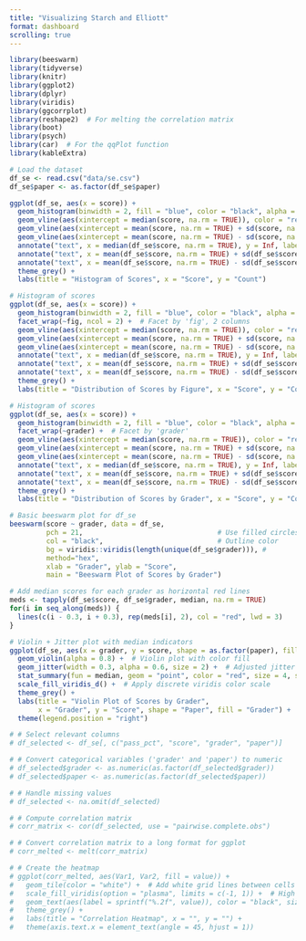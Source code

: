 ```yaml
---
title: "Visualizing Starch and Elliott"
format: dashboard
scrolling: true 
---
```



```r
library(beeswarm)
library(tidyverse)
library(knitr)
library(ggplot2)
library(dplyr)
library(viridis)
library(ggcorrplot)
library(reshape2)  # For melting the correlation matrix
library(boot)
library(psych)
library(car)  # For the qqPlot function
library(kableExtra)
```


```r
# Load the dataset
df_se <- read.csv("data/se.csv")
df_se$paper <- as.factor(df_se$paper)
```


```r
ggplot(df_se, aes(x = score)) +
  geom_histogram(binwidth = 2, fill = "blue", color = "black", alpha = 0.7) +
  geom_vline(aes(xintercept = median(score, na.rm = TRUE)), color = "red", linetype = "dashed", size = 1) +
  geom_vline(aes(xintercept = mean(score, na.rm = TRUE) + sd(score, na.rm = TRUE)), color = "orange", linetype = "dotted", size = 1) +
  geom_vline(aes(xintercept = mean(score, na.rm = TRUE) - sd(score, na.rm = TRUE)), color = "orange", linetype = "dotted", size = 1) +
  annotate("text", x = median(df_se$score, na.rm = TRUE), y = Inf, label = paste0("Median = ", round(median(df_se$score, na.rm = TRUE), 2)), vjust = -0.5, color = "red") +
  annotate("text", x = mean(df_se$score, na.rm = TRUE) + sd(df_se$score, na.rm = TRUE), y = Inf, label = paste0("+1 SD = ", round(mean(df_se$score, na.rm = TRUE) + sd(df_se$score, na.rm = TRUE), 2)), vjust = -1.5, color = "orange") +
  annotate("text", x = mean(df_se$score, na.rm = TRUE) - sd(df_se$score, na.rm = TRUE), y = Inf, label = paste0("-1 SD = ", round(mean(df_se$score, na.rm = TRUE) - sd(df_se$score, na.rm = TRUE), 2)), vjust = -1.5, color = "orange") +
  theme_grey() +
  labs(title = "Histogram of Scores", x = "Score", y = "Count")
```

```r
# Histogram of scores
ggplot(df_se, aes(x = score)) +
  geom_histogram(binwidth = 2, fill = "blue", color = "black", alpha = 0.7) +
  facet_wrap(~fig, ncol = 2) +  # Facet by 'fig', 2 columns
  geom_vline(aes(xintercept = median(score, na.rm = TRUE)), color = "red", linetype = "dashed", size = 1) +
  geom_vline(aes(xintercept = mean(score, na.rm = TRUE) + sd(score, na.rm = TRUE)), color = "orange", linetype = "dotted", size = 1) +
  geom_vline(aes(xintercept = mean(score, na.rm = TRUE) - sd(score, na.rm = TRUE)), color = "orange", linetype = "dotted", size = 1) +
  annotate("text", x = median(df_se$score, na.rm = TRUE), y = Inf, label = paste0("Median = ", round(median(df_se$score, na.rm = TRUE), 2)), vjust = -0.5, color = "red") +
  annotate("text", x = mean(df_se$score, na.rm = TRUE) + sd(df_se$score, na.rm = TRUE), y = Inf, label = paste0("+1 SD = ", round(mean(df_se$score, na.rm = TRUE) + sd(df_se$score, na.rm = TRUE), 2)), vjust = -1.5, color = "orange") +
  annotate("text", x = mean(df_se$score, na.rm = TRUE) - sd(df_se$score, na.rm = TRUE), y = Inf, label = paste0("-1 SD = ", round(mean(df_se$score, na.rm = TRUE) - sd(df_se$score, na.rm = TRUE), 2)), vjust = -1.5, color = "orange") +
  theme_grey() +
  labs(title = "Distribution of Scores by Figure", x = "Score", y = "Count")
```




```r
# Histogram of scores
ggplot(df_se, aes(x = score)) +
  geom_histogram(binwidth = 2, fill = "blue", color = "black", alpha = 0.7) +
  facet_wrap(~grader) +  # Facet by 'grader'
  geom_vline(aes(xintercept = median(score, na.rm = TRUE)), color = "red", linetype = "dashed", size = 1) +
  geom_vline(aes(xintercept = mean(score, na.rm = TRUE) + sd(score, na.rm = TRUE)), color = "orange", linetype = "dotted", size = 1) +
  geom_vline(aes(xintercept = mean(score, na.rm = TRUE) - sd(score, na.rm = TRUE)), color = "orange", linetype = "dotted", size = 1) +
  annotate("text", x = median(df_se$score, na.rm = TRUE), y = Inf, label = paste0("Median = ", round(median(df_se$score, na.rm = TRUE), 2)), vjust = -0.5, color = "red") +
  annotate("text", x = mean(df_se$score, na.rm = TRUE) + sd(df_se$score, na.rm = TRUE), y = Inf, label = paste0("+1 SD = ", round(mean(df_se$score, na.rm = TRUE) + sd(df_se$score, na.rm = TRUE), 2)), vjust = -1.5, color = "orange") +
  annotate("text", x = mean(df_se$score, na.rm = TRUE) - sd(df_se$score, na.rm = TRUE), y = Inf, label = paste0("-1 SD = ", round(mean(df_se$score, na.rm = TRUE) - sd(df_se$score, na.rm = TRUE), 2)), vjust = -1.5, color = "orange") +
  theme_grey() +
  labs(title = "Distribution of Scores by Grader", x = "Score", y = "Count")
```

```r

# Basic beeswarm plot for df_se
beeswarm(score ~ grader, data = df_se,
         pch = 21,                                 # Use filled circles with border
         col = "black",                            # Outline color
         bg = viridis::viridis(length(unique(df_se$grader))), # 
         method="hex",
         xlab = "Grader", ylab = "Score",
         main = "Beeswarm Plot of Scores by Grader")

# Add median scores for each grader as horizontal red lines
meds <- tapply(df_se$score, df_se$grader, median, na.rm = TRUE)
for(i in seq_along(meds)) {
  lines(c(i - 0.3, i + 0.3), rep(meds[i], 2), col = "red", lwd = 3)
}
```


```r
# Violin + Jitter plot with median indicators
ggplot(df_se, aes(x = grader, y = score, shape = as.factor(paper), fill = grader)) +
  geom_violin(alpha = 0.8) +  # Violin plot with color fill
  geom_jitter(width = 0.3, alpha = 0.6, size = 2) +  # Adjusted jitter properties
  stat_summary(fun = median, geom = "point", color = "red", size = 4, shape = 23, fill = "red") +  # Median indicator in red
  scale_fill_viridis_d() +  # Apply discrete viridis color scale
  theme_grey() +
  labs(title = "Violin Plot of Scores by Grader",
       x = "Grader", y = "Score", shape = "Paper", fill = "Grader") +
  theme(legend.position = "right")
```



```r

# # Select relevant columns
# df_selected <- df_se[, c("pass_pct", "score", "grader", "paper")]

# # Convert categorical variables ('grader' and 'paper') to numeric
# df_selected$grader <- as.numeric(as.factor(df_selected$grader))
# df_selected$paper <- as.numeric(as.factor(df_selected$paper))

# # Handle missing values
# df_selected <- na.omit(df_selected)  

# # Compute correlation matrix
# corr_matrix <- cor(df_selected, use = "pairwise.complete.obs")

# # Convert correlation matrix to a long format for ggplot
# corr_melted <- melt(corr_matrix)

# # Create the heatmap
# ggplot(corr_melted, aes(Var1, Var2, fill = value)) +
#   geom_tile(color = "white") +  # Add white grid lines between cells
#   scale_fill_viridis(option = "plasma", limits = c(-1, 1)) +  # High contrast colors
#   geom_text(aes(label = sprintf("%.2f", value)), color = "black", size = 4) +  # Add correlation values
#   theme_grey() +
#   labs(title = "Correlation Heatmap", x = "", y = "") +
#   theme(axis.text.x = element_text(angle = 45, hjust = 1))
```

